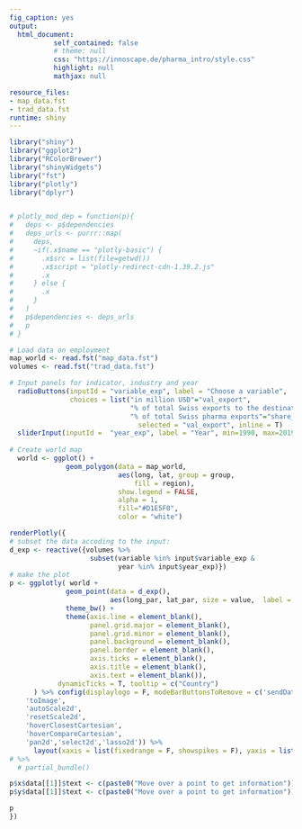 ```yaml
---
fig_caption: yes
output:
  html_document:
           self_contained: false
           # theme: null
           css: "https://innoscape.de/pharma_intro/style.css"
           highlight: null
           mathjax: null

resource_files:
- map_data.fst
- trad_data.fst
runtime: shiny
---
```


```r
library("shiny")
library("ggplot2")
library("RColorBrewer")
library("shinyWidgets")
library("fst")
library("plotly")
library("dplyr")


# plotly_mod_dep = function(p){
#   deps <- p$dependencies
#   deps_urls <- purrr::map(
#     deps,
#     ~if(.x$name == "plotly-basic") {
#       .x$src = list(file=getwd())
#       .x$script = "plotly-redirect-cdn-1.39.2.js"
#       .x
#     } else {
#       .x
#     }
#   )
#   p$dependencies <- deps_urls
#   p
# }
```

```r
# Load data on employment 
map_world <- read.fst("map_data.fst")
volumes <- read.fst("trad_data.fst")
```

```r
# Input panels for indicator, industry and year 
  radioButtons(inputId = "variable_exp", label = "Choose a variable",
               choices = list("in million USD"="val_export", 
                              "% of total Swiss exports to the destination"="share_in_tot",
                              "% of total Swiss pharma exports"="share_in_tot2"),
                                selected = "val_export", inline = T)
  sliderInput(inputId =  "year_exp", label = "Year", min=1990, max=2019, step = 1, value=2000, sep="")
  
# Create world map
  world <- ggplot() +
              geom_polygon(data = map_world,
                           aes(long, lat, group = group, 
                               fill = region), 
                           show.legend = FALSE,
                           alpha = 1,
                           fill="#D1E5F0",
                           color = "white") 

renderPlotly({
# subset the data accoding to the input:
d_exp <- reactive({volumes %>%
                    subset(variable %in% input$variable_exp &
                           year %in% input$year_exp)}) 
# make the plot
p <- ggplotly( world + 
              geom_point(data = d_exp(),
                         aes(long_par, lat_par, size = value,  label = Country), color = "#B2182B", alpha = 0.7) +
              theme_bw() +
              theme(axis.line = element_blank(),
                    panel.grid.major = element_blank(),
                    panel.grid.minor = element_blank(),
                    panel.background = element_blank(),
                    panel.border = element_blank(),
                    axis.ticks = element_blank(),
                    axis.title = element_blank(),
                    axis.text = element_blank()),
            dynamicTicks = T, tooltip = c("Country")
      ) %>% config(displaylogo = F, modeBarButtonsToRemove = c('sendDataToCloud',
    'toImage',
    'autoScale2d',
    'resetScale2d',
    'hoverClosestCartesian',
    'hoverCompareCartesian',
    'pan2d','select2d','lasso2d')) %>%
      layout(xaxis = list(fixedrange = F, showspikes = F), yaxis = list(fixedrange = F, showspikes = F))  
# %>% 
  # partial_bundle() 

p$x$data[[1]]$text <- c(paste0("Move over a point to get information"))
p$y$data[[1]]$text <- c(paste0("Move over a point to get information"))

p
})
```
